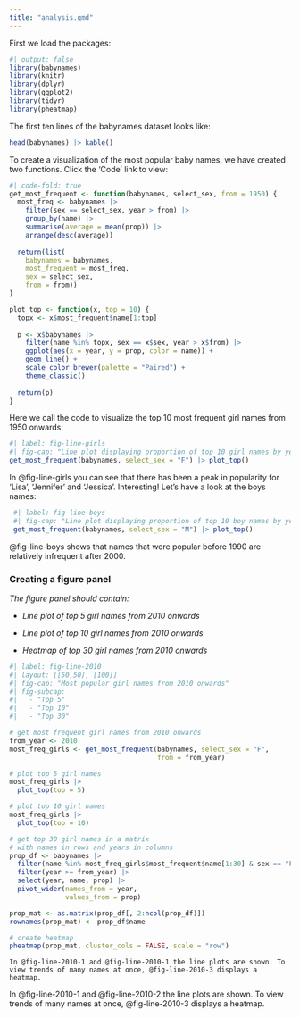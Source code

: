 ```yaml
---
title: "analysis.qmd"
---
```


First we load the packages:

```r
#| output: false 
library(babynames) 
library(knitr) 
library(dplyr)
library(ggplot2) 
library(tidyr) 
library(pheatmap) 

```

The first ten lines of the babynames dataset looks like:

```r
head(babynames) |> kable() 
```

To create a visualization of the most popular baby names, we have created two functions. Click the 'Code' link to view:

```r
#| code-fold: true
get_most_frequent <- function(babynames, select_sex, from = 1950) {
  most_freq <- babynames |>
    filter(sex == select_sex, year > from) |>
    group_by(name) |>
    summarise(average = mean(prop)) |>
    arrange(desc(average))
    
  return(list(
    babynames = babynames,
    most_frequent = most_freq,
    sex = select_sex,
    from = from))
}

plot_top <- function(x, top = 10) {
  topx <- x$most_frequent$name[1:top]
  
  p <- x$babynames |>
    filter(name %in% topx, sex == x$sex, year > x$from) |>
    ggplot(aes(x = year, y = prop, color = name)) +
    geom_line() +
    scale_color_brewer(palette = "Paired") +
    theme_classic()
  
  return(p)
}
```

Here we call the code to visualize the top 10 most frequent girl names from 1950 onwards:

```r
#| label: fig-line-girls 
#| fig-cap: "Line plot displaying proportion of top 10 girl names by year" 
get_most_frequent(babynames, select_sex = "F") |> plot_top()
```

In @fig-line-girls you can see that there has been a peak in popularity for 'Lisa', 'Jennifer' and 'Jessica'. Interesting! Let's have a look at the boys names:

```r
 #| label: fig-line-boys 
 #| fig-cap: "Line plot displaying proportion of top 10 boy names by year" 
 get_most_frequent(babynames, select_sex = "M") |> plot_top()
```

@fig-line-boys shows that names that were popular before 1990 are relatively infrequent after 2000.

### **Creating a figure panel**

*The figure panel should contain:*

-   *Line plot of top 5 girl names from 2010 onwards*

-   *Line plot of top 10 girl names from 2010 onwards*

-   *Heatmap of top 30 girl names from 2010 onwards*

```r

#| label: fig-line-2010
#| layout: [[50,50], [100]]
#| fig-cap: "Most popular girl names from 2010 onwards"
#| fig-subcap: 
#|   - "Top 5"
#|   - "Top 10"
#|   - "Top 30"

# get most frequent girl names from 2010 onwards
from_year <- 2010
most_freq_girls <- get_most_frequent(babynames, select_sex = "F",
                                     from = from_year)

# plot top 5 girl names
most_freq_girls |>
  plot_top(top = 5)

# plot top 10 girl names
most_freq_girls |>
  plot_top(top = 10)

# get top 30 girl names in a matrix
# with names in rows and years in columns
prop_df <- babynames |> 
  filter(name %in% most_freq_girls$most_frequent$name[1:30] & sex == "F") |>
  filter(year >= from_year) |> 
  select(year, name, prop) |>
  pivot_wider(names_from = year,
              values_from = prop)

prop_mat <- as.matrix(prop_df[, 2:ncol(prop_df)])
rownames(prop_mat) <- prop_df$name

# create heatmap
pheatmap(prop_mat, cluster_cols = FALSE, scale = "row")
```

```         
In @fig-line-2010-1 and @fig-line-2010-1 the line plots are shown. To view trends of many names at once, @fig-line-2010-3 displays a heatmap.
```

In @fig-line-2010-1 and @fig-line-2010-2 the line plots are shown. To view trends of many names at once, @fig-line-2010-3 displays a heatmap.
